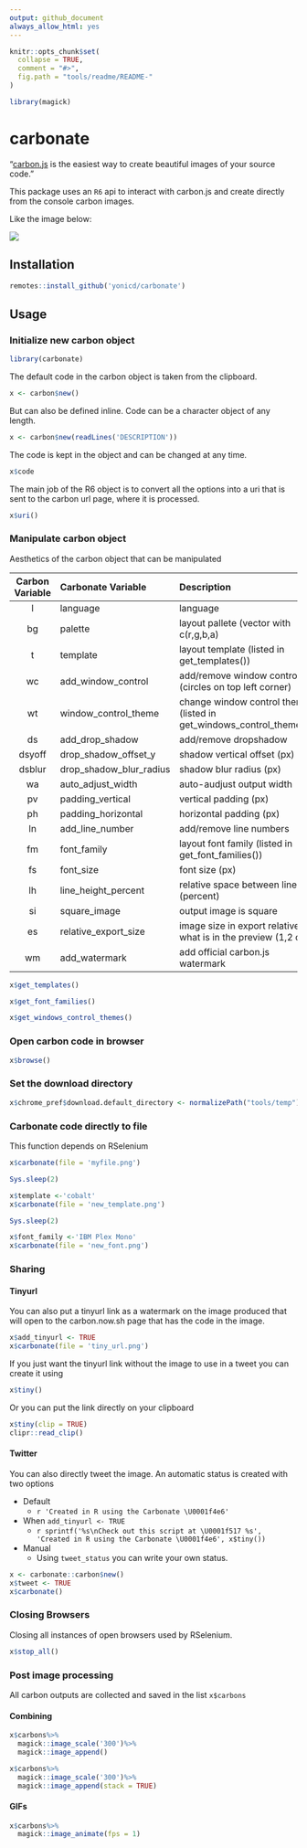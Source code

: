 ```yaml
---
output: github_document
always_allow_html: yes
---
```


<!-- README.md is generated from README.Rmd. Please edit that file -->

```r
knitr::opts_chunk$set(
  collapse = TRUE,
  comment = "#>",
  fig.path = "tools/readme/README-"
)

library(magick)
```

# carbonate

"[carbon.js](https://carbon.now.sh/about) is the easiest way to create beautiful images of your source code."

This package uses an `R6` api to interact with carbon.js and create directly from the console carbon images. 

Like the image below:

![](tools/temp/myfile.png)

## Installation

```r
remotes::install_github('yonicd/carbonate')
```

## Usage

### Initialize new carbon object

```r
library(carbonate)
```

The default code in the carbon object is taken from the clipboard.

```r
x <- carbon$new()
```

But can also be defined inline. Code can be a character object of any length.

```r
x <- carbon$new(readLines('DESCRIPTION'))
```

The code is kept in the object and can be changed at any time.

```r
x$code
```

The main job of the R6 object is to convert all the options into a uri that is sent to the carbon url page, where it is processed. 

```r
x$uri()
```

### Manipulate carbon object

Aesthetics of the carbon object that can be manipulated

|Carbon Variable  |Carbonate Variable |Description | Default | 
|:------:|:-----------------------|:-----------|:----:|
|l      |language                |language          |r|
|bg     |palette                 |layout pallete (vector with c(r,g,b,a)|c(r=171,g=184,b=195,a=1)|
|t      |template                |layout template (listed in get_templates()) |'seti'|
|wc     |add_window_control      |add/remove window controls (circles on top left corner) |TRUE|
|wt     |window_control_theme    |change window control themes  (listed in get_windows_control_themes())        |'none'|
|ds     |add_drop_shadow         |add/remove dropshadow     |TRUE|
|dsyoff |drop_shadow_offset_y    |shadow vertical offset (px) |20|
|dsblur |drop_shadow_blur_radius |shadow blur radius (px) |68|
|wa     |auto_adjust_width       |auto-audjust output width          |TRUE|
|pv     |padding_vertical        |vertical padding (px)          |48|
|ph     |padding_horizontal      |horizontal padding (px)          |32|
|ln     |add_line_number         |add/remove line numbers          |FALSE|
|fm     |font_family             |layout font family (listed in get_font_families())          |'Hack'|
|fs     |font_size               |font size (px)         |14|
|lh     |line_height_percent     |relative space between lines (percent)          |133|
|si     |square_image            |output image is square     |FALSE|
|es     |relative_export_size    |image size in export relative to what is in the preview (1,2 or 4)    |1|
|wm     |add_watermark           |add official carbon.js watermark          |FALSE|

```r
x$get_templates()
```

```r
x$get_font_families()
```

```r
x$get_windows_control_themes()
```

### Open carbon code in browser

```r
x$browse()
```

### Set the download directory

```r
x$chrome_pref$download.default_directory <- normalizePath("tools/temp")
```

### Carbonate code directly to file

This function depends on RSelenium

```r
x$carbonate(file = 'myfile.png')
```

<!-- ![](tools/readme/README-unnamed-chunk-12-1.png) -->

```r
Sys.sleep(2)
```

```r
x$template <-'cobalt'
x$carbonate(file = 'new_template.png')
```

<!-- ![](tools/readme/README-unnamed-chunk-13-1.png) -->

```r
Sys.sleep(2)
```

```r
x$font_family <-'IBM Plex Mono'
x$carbonate(file = 'new_font.png')
```

### Sharing

#### Tinyurl

You can also put a tinyurl link as a watermark on the image produced that will open to the carbon.now.sh page that has the code in the image.

```r
x$add_tinyurl <- TRUE
x$carbonate(file = 'tiny_url.png')
```

If you just want the tinyurl link without the image to use in a tweet you can create it using

```r
x$tiny()
```

Or you can put the link directly on your clipboard

```r
x$tiny(clip = TRUE)
clipr::read_clip()
```

#### Twitter

You can also directly tweet the image. An automatic status is created with two options

  - Default
    - `r 'Created in R using the Carbonate \U0001f4e6'`
    
  - When `add_tinyurl <- TRUE`
    - `r sprintf('%s\nCheck out this script at \U0001f517 %s', 'Created in R using the Carbonate \U0001f4e6', x$tiny())`

  - Manual
    - Using `tweet_status` you can write your own status. 

```r
x <- carbonate::carbon$new()
x$tweet <- TRUE
x$carbonate()
```

<!-- ![](tools/readme/README-unnamed-chunk-14-1.png) -->

### Closing Browsers

Closing all instances of open browsers used by RSelenium.

```r
x$stop_all()
```

### Post image processing

All carbon outputs are collected and saved in the list `x$carbons`

#### Combining

```r
x$carbons%>%
  magick::image_scale('300')%>%
  magick::image_append()

x$carbons%>%
  magick::image_scale('300')%>%
  magick::image_append(stack = TRUE)
```

#### GIFs

```r
x$carbons%>%
  magick::image_animate(fps = 1)
```
